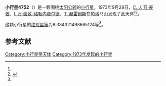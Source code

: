 {{Infobox planet
| bgcolour = #FFFFC0
| name = 4752 Myron
| symbol = 
| image = 
| caption = 
| discovery = yes
| discovery_ref = 
| discoverer = [[C._J._万·豪敦|C. J. 万·豪敦]]、[[I._万·豪敦-格勒内费尔德|I. 万·豪敦-格勒内费尔德]]、[[T._赫雷爾斯|T. 赫雷爾斯]]
| discovery_site = [[帕洛马山|帕洛马山]] 
| discovered = 1973年9月29日
| designations = yes
| mp_name = 
| named_after = 
| alt_names = 1309 T-2/ 1951 SN / 1957 UD1 / 1976 GE7 / 1979 VJ3 / 1979 YD2
| mp_category = [[主带小行星|主带小行星]]
| orbit_ref = <ref name="a">[http://ssd.jpl.nasa.gov/sbdb.cgi?sstr=4752 4752 Myron] {{Wayback|url=http://ssd.jpl.nasa.gov/sbdb.cgi?sstr=4752 |date=20210813131212 }}，小行星數據庫瀏覽器（JPL Small-Body Database Browser）－[[美国国家航空航天局|美国国家航空航天局]]喷气推进实验室</ref>
| epoch = 2456400.5 (2013年4月18日更新)
| aphelion = {{convert|3.607027099682299|AU|km|3|abbr=on|lk=out}}
| perihelion = {{convert|2.568279918551049|AU|km|3|abbr=on}}
| semimajor = {{convert|3.087653509116674|AU|km|3|abbr=on}}
| eccentricity = 0.168209804
| period = 1981.715311 [[日|日]]<br />5.43[[儒略年|儒略年]]
| avg_speed = 
| inclination = 2.038286010961675
| asc_node = 55.38867813247889
| mean_anomaly = 
| arg_peri = 8.334321498665124
| satellites = 
| physical_characteristics = yes
| dimensions = 
| mass = 
| density = 
| surface_grav = 
| escape_velocity = 
| sidereal_day = 
| axial_tilt = 
| pole_ecliptic_lat = 
| pole_ecliptic_lon = 
| albedo = 
| temperatures= 
| temp_name1 = 
| mean_temp_1 = 
| max_temp_1 = 
| temp_name2 = 
| max_temp_2 = 
| spectral_type = 
| abs_magnitude = 8.334321498665124
}}

'''小行星4752'''（{{lang-en|4752 Myron}}）是一颗围绕[[太阳|太阳]][[公转|公转]]的[[小行星|小行星]]。1973年9月29日，[[C._J._万·豪敦|C. J. 万·豪敦]]、[[I._万·豪敦-格勒内费尔德|I. 万·豪敦-格勒内费尔德]]、[[T._赫雷爾斯|T. 赫雷爾斯]]在帕洛马山发现了此天体<ref name="a" /><ref>{{cite news|title=小行星列表|url=http://cfa-www.harvard.edu/iau/lists/NumberedMPs.txt|accessdate=2013-07-08|newspaper=哈佛大学|archive-date=2008-05-17|archive-url=https://web.archive.org/web/20080517010638/http://cfa-www.harvard.edu/iau/lists/NumberedMPs.txt|dead-url=no}}</ref>。

这颗小行星的[[绝对星等|绝对星等]]为8.334321498665124等<ref name="a" />。

==参考文献==
{{reflist}}
{{Minor Planet Number|[[小行星4751|小行星4751]]|[[小行星4753|小行星4753]]}}

{{小天体}}

[[Category:小行星带天体|Category:小行星带天体]]
[[Category:1973年发现的小行星|Category:1973年发现的小行星]]

{{asteroid-stub}}